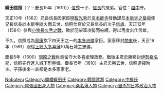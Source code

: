 {{unreferenced|time=2010-08-01T13:42:24+00:00}}
{{japanese|japanese=織田 信照|kana=おだ のぶてる|romaji=Oda Nobuteru}}

'''織田信照'''（？－慶長15年（1610））[[織田信秀|信秀]]十子、[[織田信長|信長]]的庶弟。官位：[[越中|越中]]守。

天正10年（1582）兄長信長因家臣[[明智光秀|明智光秀]]於[[京都|京]][[本能寺|本能寺]]發動謀反[[本能寺之變|本能寺之變]]逼使兄長信長於本能寺縱火而去世，信照仕官於兄長信長的次子[[織田信雄|信雄]]。天正12年（1584）參與[[小牧長久手之戰|小牧長久手之戰]]，敗於羽柴軍攻勢而被縛。得以再度出仕信雄。

不久，信照成為[[德川家康|家康]]旗下四天王之一的[[本多忠勝|本多忠勝]]家臣。家康移封[[关东地方|關東]]後，天正19年（1591）跟從[[上總|上總]][[大多喜藩|大多喜藩]]10萬石城主忠勝。

慶長5年（1600）[[關原之戰|關原之戰]]負責留守大多喜處理政務。戰後主君忠勝移封[[伊勢國|伊勢]][[桑名郡|桑名郡]]，信照先行進入城下町整備。慶長15年（1610）主君忠勝去世，信照選擇殉主。子孫後來一直都是本多家家老。

{{DEFAULTSORT:Oda Nobuteru}}

[[Category:1610年逝世|Nobuteru]]
[[Category:勝幡織田氏|Category:勝幡織田氏]]
[[Category:戰國武將|Category:戰國武將]]
[[Category:中根氏|Category:中根氏]]
[[Category:尾張國出身人物|Category:尾張國出身人物]]
[[Category:桑名藩人物|Category:桑名藩人物]]
[[Category:自杀的日本政治人物|Category:自杀的日本政治人物]]